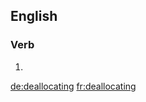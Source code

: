 ==English==

===Verb===
{{head|en|present participle}}

# {{present participle of|deallocate|lang=en|nocat=1}}

[[de:deallocating]]
[[fr:deallocating]]